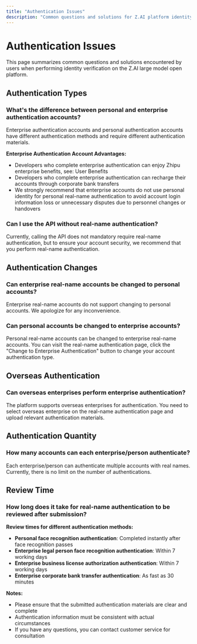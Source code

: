 ```yaml
---
title: "Authentication Issues"
description: "Common questions and solutions for Z.AI platform identity verification"
---
```


# Authentication Issues

This page summarizes common questions and solutions encountered by users when performing identity verification on the Z.AI large model open platform.

## Authentication Types

### What's the difference between personal and enterprise authentication accounts?

Enterprise authentication accounts and personal authentication accounts have different authentication methods and require different authentication materials.

**Enterprise Authentication Account Advantages:**
- Developers who complete enterprise authentication can enjoy Zhipu enterprise benefits, see: User Benefits
- Developers who complete enterprise authentication can recharge their accounts through corporate bank transfers
- We strongly recommend that enterprise accounts do not use personal identity for personal real-name authentication to avoid account login information loss or unnecessary disputes due to personnel changes or handovers

### Can I use the API without real-name authentication?

Currently, calling the API does not mandatory require real-name authentication, but to ensure your account security, we recommend that you perform real-name authentication.

## Authentication Changes

### Can enterprise real-name accounts be changed to personal accounts?

Enterprise real-name accounts do not support changing to personal accounts. We apologize for any inconvenience.

### Can personal accounts be changed to enterprise accounts?

Personal real-name accounts can be changed to enterprise real-name accounts. You can visit the real-name authentication page, click the "Change to Enterprise Authentication" button to change your account authentication type.

## Overseas Authentication

### Can overseas enterprises perform enterprise authentication?

The platform supports overseas enterprises for authentication. You need to select overseas enterprise on the real-name authentication page and upload relevant authentication materials.

## Authentication Quantity

### How many accounts can each enterprise/person authenticate?

Each enterprise/person can authenticate multiple accounts with real names. Currently, there is no limit on the number of authentications.

## Review Time

### How long does it take for real-name authentication to be reviewed after submission?

**Review times for different authentication methods:**

- **Personal face recognition authentication**: Completed instantly after face recognition passes
- **Enterprise legal person face recognition authentication**: Within 7 working days
- **Enterprise business license authorization authentication**: Within 7 working days
- **Enterprise corporate bank transfer authentication**: As fast as 30 minutes

**Notes:**
- Please ensure that the submitted authentication materials are clear and complete
- Authentication information must be consistent with actual circumstances
- If you have any questions, you can contact customer service for consultation